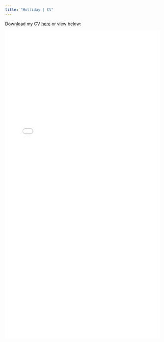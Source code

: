 ```yaml
---
title: "Holliday | CV"
---
```


<style>
  .title{
    display: none;
  }
</style>

<link rel="stylesheet" href="styles.css" type="text/css">

Download my CV <a href="deholliday.github.io/pdfs/Holliday_CV_web_v03232025.pdf" target="_blank">here</a> or view below:

<object data="pdfs/Holliday_CV_web_v03232025.pdf" type="application/pdf" width="100%" height="1000">
<embed src="pdfs/Holliday_CV_web_v03232025.pdf" type="application/pdf" width="100%" height="1000"/>
</object>